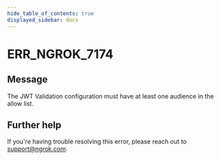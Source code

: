 ```yaml
---
hide_table_of_contents: true
displayed_sidebar: docs
---
```



# ERR_NGROK_7174

## Message

The JWT Validation configuration must have at least one audience in the allow list.

<ErrorDetails error="err_ngrok_7174" />

## Further help

If you're having trouble resolving this error, please reach out to [support@ngrok.com](mailto:support@ngrok.com?subject=Help%20with%20ERR_NGROK_7174).
